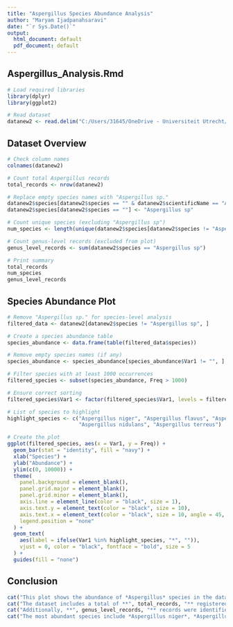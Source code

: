---
title: "Aspergillus Species Abundance Analysis"
author: "Maryam Ijadpanahsaravi"
date: "`r Sys.Date()`"
output:
  html_document: default
  pdf_document: default
---
## Aspergillus_Analysis.Rmd
```{r setup, include=FALSE}
# Load required libraries
library(dplyr)
library(ggplot2)

# Read dataset
datanew2 <- read.delim("C:/Users/31645/OneDrive - Universiteit Utrecht/Documents/Apergillus_data.csv", header = TRUE, sep = ";")

```

## Dataset Overview
```{r}
# Check column names
colnames(datanew2)

# Count total Aspergillus records
total_records <- nrow(datanew2)

# Replace empty species names with "Aspergillus sp."
datanew2$species[datanew2$species == "" & datanew2$scientificName == "Aspergillus P.Micheli, 1729"] <- "Aspergillus sp"
datanew2$species[datanew2$species == ""] <- "Aspergillus sp"

# Count unique species (excluding "Aspergillus sp")
num_species <- length(unique(datanew2$species[datanew2$species != "Aspergillus sp"]))

# Count genus-level records (excluded from plot)
genus_level_records <- sum(datanew2$species == "Aspergillus sp")

# Print summary
total_records
num_species
genus_level_records

```
## Species Abundance Plot
```{r}
# Remove "Aspergillus sp." for species-level analysis
filtered_data <- datanew2[datanew2$species != "Aspergillus sp", ]

# Create a species abundance table
species_abundance <- data.frame(table(filtered_data$species))

# Remove empty species names (if any)
species_abundance <- species_abundance[species_abundance$Var1 != "", ]

# Filter species with at least 1000 occurrences
filtered_species <- subset(species_abundance, Freq > 1000)

# Ensure correct sorting
filtered_species$Var1 <- factor(filtered_species$Var1, levels = filtered_species$Var1[order(-filtered_species$Freq)])

# List of species to highlight
highlight_species <- c("Aspergillus niger", "Aspergillus flavus", "Aspergillus fumigatus", 
                       "Aspergillus nidulans", "Aspergillus terreus")

# Create the plot
ggplot(filtered_species, aes(x = Var1, y = Freq)) +
  geom_bar(stat = "identity", fill = "navy") +
  xlab("Species") +
  ylab("Abundance") + 
  ylim(c(0, 10000)) +  
  theme(
    panel.background = element_blank(),
    panel.grid.major = element_blank(),
    panel.grid.minor = element_blank(),
    axis.line = element_line(color = "black", size = 1),
    axis.text.y = element_text(color = "black", size = 10),
    axis.text.x = element_text(color = "black", size = 10, angle = 45, hjust = 1),
    legend.position = "none"
  ) +
  geom_text(
    aes(label = ifelse(Var1 %in% highlight_species, "*", "")),
    vjust = 0, color = "black", fontface = "bold", size = 5
  ) +
  guides(fill = "none")

```

## Conclusion
```{r}
cat("This plot shows the abundance of *Aspergillus* species in the dataset obtained from [GBIF.org (11 March 2025)](https://doi.org/10.15468/dl.zgyxs9).\n\n")
cat("The dataset includes a total of **", total_records, "** registered *Aspergillus* records, with **", num_species, "** distinct species identified.\n\n")
cat("Additionally, **", genus_level_records, "** records were identified only at the **genus level** (*Aspergillus sp.*) and excluded from the plot to focus on identified species.\n\n")
cat("The most abundant species include *Aspergillus niger*, *Aspergillus flavus*, and *Aspergillus fumigatus*, among others. The plot only includes species with **more than 1000 occurrences**.")

```

